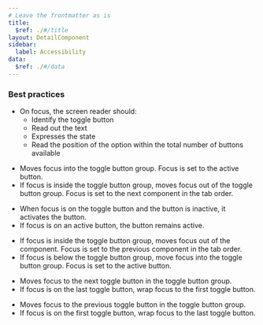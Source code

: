 ```yaml
---
# Leave the frontmatter as is
title:
  $ref: ./#/title
layout: DetailComponent
sidebar:
  label: Accessibility
data:
  $ref: ./#/data
---
```


### Best practices

- On focus, the screen reader should:
  - Identify the toggle button
  - Read out the text
  - Expresses the state
  - Read the position of the option within the total number of buttons available

<KeyboardControls>
<KeyboardControl keyOrCombos="Tab">

- Moves focus into the toggle button group. Focus is set to the active button.
- If focus is inside the toggle button group, moves focus out of the toggle button group. Focus is set to the next component in the tab order.

</KeyboardControl>
<KeyboardControl keyOrCombos="Space / Enter">

- When focus is on the toggle button and the button is inactive, it activates the button.
- If focus is on an active button, the button remains active.

</KeyboardControl>
<KeyboardControl keyOrCombos="Shift + Tab">

- If focus is inside the toggle button group, moves focus out of the component. Focus is set to the previous component in the tab order.
- If focus is below the toggle button group, move focus into the toggle button group. Focus is set to the active button.

</KeyboardControl>
<KeyboardControl keyOrCombos="ArrowRight / ArrowDown">

- Moves focus to the next toggle button in the toggle button group.
- If focus is on the last toggle button, wrap focus to the first toggle button.

</KeyboardControl>
<KeyboardControl keyOrCombos="ArrowLeft / ArrowUp">

- Moves focus to the previous toggle button in the toggle button group.
- If focus is on the first toggle button, wrap focus to the last toggle button.

</KeyboardControl>
</KeyboardControls>
